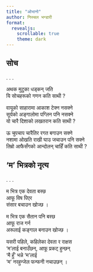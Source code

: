 ```yaml
---
title: "ओभानो"
author: निस्चल भन्डारी
format:
  revealjs:
    scrollable: true
    theme: dark
---
```


## सोच
. . .

अथक मुटुका धड्कन् जति  
यि सोचहरूको गणन कति साथी ?

वायूको साहारामा आकाश टेक्न नसक्ने  
सूर्यको अङ्गालोमा पग्लिन पनि नसक्ने  
यो चारै दिशाको लखतरान कति साथी ?

ऊ चुपचाप चारैतिर रगत बगाउन सक्ने  
नशामा ओखति राखी घाउ जचाउन पनि सक्ने  
तिम्रो आफैसँगको आन्दोलन् चाहिँ कति साथी ?

## ‘म’ भित्रको नृत्य
. . .

म भित्र एक देवता बस्छ   
आफू विष पिएर  
संसार बचाउन खोज्छ ।

म भित्र एक सैतान पनि बस्छ  
आफू राज गर्न  
अरूलाई कङ्गाल बनाउन खोज्छ ।

यसरी पहिले, कहिलेका देवता र राक्षस  
‘म’लाई बनाउँछन्, आफू प्रकट् हुन्छन्  
‘मै हुँ’ भन्ने ‘म’लाई  
‘म’ नरहुन्जेल फन्फनी नचाउछन् ।
